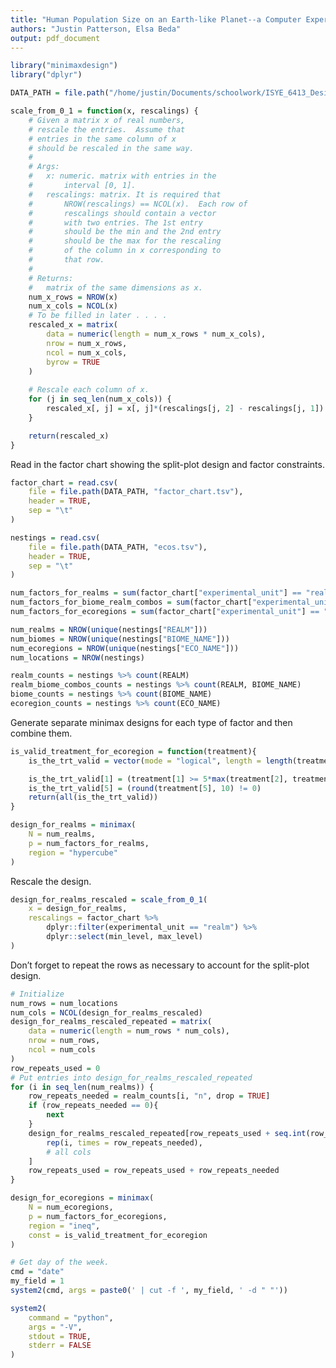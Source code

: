 ```yaml
---
title: "Human Population Size on an Earth-like Planet--a Computer Experiment"
authors: "Justin Patterson, Elsa Beda"
output: pdf_document
---
```


```r
library("minimaxdesign")
library("dplyr")
```

```r
DATA_PATH = file.path("/home/justin/Documents/schoolwork/ISYE_6413_Design_of_Exp/doe_group_project/data")
```


```r
scale_from_0_1 = function(x, rescalings) {
    # Given a matrix x of real numbers,
    # rescale the entries.  Assume that
    # entries in the same column of x
    # should be rescaled in the same way.
    #
    # Args:
    #   x: numeric. matrix with entries in the
    #       interval [0, 1].
    #   rescalings: matrix. It is required that
    #       NROW(rescalings) == NCOL(x).  Each row of 
    #       rescalings should contain a vector
    #       with two entries. The 1st entry
    #       should be the min and the 2nd entry
    #       should be the max for the rescaling
    #       of the column in x corresponding to 
    #       that row.
    #   
    # Returns:
    #   matrix of the same dimensions as x.
    num_x_rows = NROW(x)
    num_x_cols = NCOL(x)
    # To be filled in later . . . .
    rescaled_x = matrix(
        data = numeric(length = num_x_rows * num_x_cols), 
        nrow = num_x_rows, 
        ncol = num_x_cols, 
        byrow = TRUE
    )
    
    # Rescale each column of x.
    for (j in seq_len(num_x_cols)) {
        rescaled_x[, j] = x[, j]*(rescalings[j, 2] - rescalings[j, 1]) + rescalings[j, 1]
    }

    return(rescaled_x)
}
```

Read in the factor chart showing the split-plot design and factor constraints.

```r
factor_chart = read.csv(
    file = file.path(DATA_PATH, "factor_chart.tsv"),
    header = TRUE,
    sep = "\t"
)

nestings = read.csv(
    file = file.path(DATA_PATH, "ecos.tsv"),
    header = TRUE,
    sep = "\t"
)
```

```r
num_factors_for_realms = sum(factor_chart["experimental_unit"] == "realm")
num_factors_for_biome_realm_combos = sum(factor_chart["experimental_unit"] == "biome/realm combo")
num_factors_for_ecoregions = sum(factor_chart["experimental_unit"] == "ecoregion")
```

```r
num_realms = NROW(unique(nestings["REALM"]))
num_biomes = NROW(unique(nestings["BIOME_NAME"]))
num_ecoregions = NROW(unique(nestings["ECO_NAME"]))
num_locations = NROW(nestings)

realm_counts = nestings %>% count(REALM)
realm_biome_combos_counts = nestings %>% count(REALM, BIOME_NAME)
biome_counts = nestings %>% count(BIOME_NAME)
ecoregion_counts = nestings %>% count(ECO_NAME)
```

Generate separate minimax designs for each type of factor and then combine them.

```r
is_valid_treatment_for_ecoregion = function(treatment){ 
    is_the_trt_valid = vector(mode = "logical", length = length(treatment))

    is_the_trt_valid[1] = (treatment[1] >= 5*max(treatment[2], treatment[3]))
    is_the_trt_valid[5] = (round(treatment[5], 10) != 0)
    return(all(is_the_trt_valid))
}
```

```r
design_for_realms = minimax(
    N = num_realms,
    p = num_factors_for_realms,
    region = "hypercube"
)
```

Rescale the design.

```r
design_for_realms_rescaled = scale_from_0_1(
    x = design_for_realms,
    rescalings = factor_chart %>%
        dplyr::filter(experimental_unit == "realm") %>%
        dplyr::select(min_level, max_level)
)
```

Don't forget to repeat the rows as necessary to
account for the split-plot design.

```r
# Initialize
num_rows = num_locations
num_cols = NCOL(design_for_realms_rescaled)
design_for_realms_rescaled_repeated = matrix(
    data = numeric(length = num_rows * num_cols),
    nrow = num_rows,
    ncol = num_cols
)
row_repeats_used = 0
# Put entries into design_for_realms_rescaled_repeated
for (i in seq_len(num_realms)) {
    row_repeats_needed = realm_counts[i, "n", drop = TRUE]
    if (row_repeats_needed == 0){
        next
    }
    design_for_realms_rescaled_repeated[row_repeats_used + seq.int(row_repeats_needed), ] = design_for_realms_rescaled[
        rep(i, times = row_repeats_needed), 
        # all cols
    ]
    row_repeats_used = row_repeats_used + row_repeats_needed 
}
```

```r
design_for_ecoregions = minimax(
    N = num_ecoregions,
    p = num_factors_for_ecoregions,
    region = "ineq",
    const = is_valid_treatment_for_ecoregion
)
```

```r
# Get day of the week.
cmd = "date"
my_field = 1
system2(cmd, args = paste0(' | cut -f ', my_field, ' -d " "'))
```

```r
system2(
    command = "python", 
    args = "-V", 
    stdout = TRUE,
    stderr = FALSE
)
```